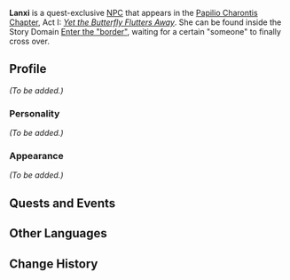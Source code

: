{{Meta
<!-- REMOVE THIS TEMPLATE AFTER ADDING MISSING INFO -->
|missing_NPC_profile  = yes
}}
{{Character Infobox
|image            = NPC Lanxi.png
|region           = Liyue
|type             = Quest NPC
|deceased         = Past
}}
'''Lanxi''' {{Lang|zh=兰溪|zh_rm=Lánxī}} is a quest-exclusive [[NPC]] that appears in the [[Papilio Charontis Chapter]], Act I: ''[[Yet the Butterfly Flutters Away]]''. She can be found inside the Story Domain [[Enter the "border"]], waiting for a certain "someone" to finally cross over.

==Profile==
<!-- detailed story/lore information goes here -->
''(To be added.)''

===Personality===
''(To be added.)''

===Appearance===
''(To be added.)''

==Quests and Events==
{{Quests and Events}}

==Other Languages==
{{Other Languages
|default_hidden = 1
|en      = Lanxi
|zhs     = 兰溪
|zhs_rm  = Lánxī
|zht     = 蘭溪
|zht_rm  = Lánxī
|ja      = 蘭渓
|ja_rm   = Rankei{{Assumed}}
|ko      = {{tt|란|蘭}}희
|ko_rm   = Ranhui
|es      = Lanxi
|fr      = Lanxi
|ru      = Лань Си
|th      = Lanxi
|vi      = Lanxi
|de      = Lanxi
|id      = Lanxi
|pt      = Lanxi
|tr      = Lanxi
|it      = Lanxi
}}

==Change History==
{{Change History|1.3}}